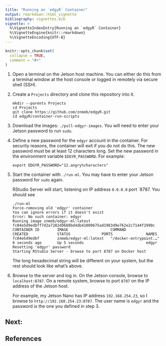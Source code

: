 ```yaml
---
title: "Running an `edgyR` Container"
output: rmarkdown::html_vignette
bibliography: vignettes.bib
vignette: >
  %\VignetteIndexEntry{Running an `edgyR` Container}
  %\VignetteEngine{knitr::rmarkdown}
  %\VignetteEncoding{UTF-8}
---
```


```r
knitr::opts_chunk$set(
  collapse = TRUE,
  comment = "#>"
)
```

1. Open a terminal on the Jetson host machine. You can either do this from a
terminal window at the host console or logged in remotely via secure shell
(SSH).
2. Create a `Projects` directory and clone this repository into it.

    ```
    mkdir --parents Projects
    cd Projects
    git clone https://github.com/znmeb/edgyR.git
    cd edgyR/container-run-scripts
    ```

3. Download the images: `./pull-edgyr-images`. You will need to enter your
Jetson password to run `sudo`.
4. Define a new password for the `edgyr` account in the container. For
security reasons, the container will exit if you do not do this. The new
password must be at least 12 characters long. Set the new password in the
environment variable `EDGYR_PASSWORD`. For example:

    `export EDGYR_PASSWORD="12.angry%characters"`
5. Start the container with `./run-ml`. You may have to enter your Jetson
password for `sudo` again.

    RStudio Server will start, listening on IP address `0.0.0.0` port `8787.
    You should see
    
    ```
    ./run-ml 
    Force-removing old 'edgyr' container
    You can ignore errors if it doesn't exist
    Error: No such container: edgyr
    Running image znmeb/edgyr-ml:latest
    fc04e5d9edbff7d2a7282d9680bd4db41009675ad1983d9e762e2c7144f2990c
    CONTAINER ID        IMAGE                   COMMAND                  CREATED             STATUS              PORTS               NAMES
    fc04e5d9edbf        znmeb/edgyr-ml:latest   "/docker-entrypoint.…"   6 seconds ago       Up 5 seconds                            edgyr
    Resetting 'edgyr' password
    Starting RStudio Server - browse to port 8787 on Docker host
    ```
    
    The long hexadecimal string will be different on your system, but the rest
    should look like what's above.
    
6. Browse to the server and log in. On the Jetson console, browse to
`localhost:8787`. On a remote system, browse to port `8787` on the IP address
of the Jetson host. 

    For example, my Jetson Nano has IP address `192.168.254.23`, so I browse
    to `http://192.168.254.23:8787`. The user name is `edgyr` and the password
    is the one you defined in step 3.

## Next:

## References
